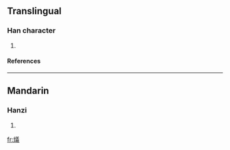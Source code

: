 ==Translingual==
===Han character===
{{Han char|rn=86|rad=火|as=13|sn=17|four=9885<sub>3</sub>|canj=火廿土戈 (FTGI)}}
# {{defn|Han|sort=火13}}
====References====
{{Han ref|kx=0685.030|dkj=19472|hdz=32242.050|uh=71E8|ud=29160|bh=ED5E|bd=60766}}

----
==Mandarin==
===Hanzi===
{{cmn-hanzi|pin=[[xī]] (xi1)|wg=hsi<sup>1</sup>}}
# {{defn|Mandarin}}

[[fr:燨]]